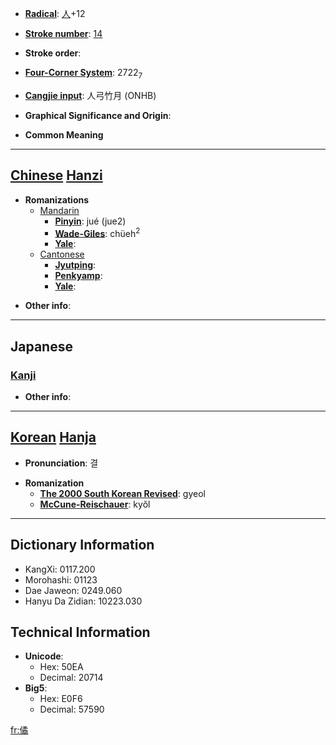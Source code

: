 * '''[[Wiktionary:Chinese radical index| Radical]]''': [[Wiktionary:Chinese radical index 人|人]]+12

* '''[[Wiktionary:Chinese total strokes index|Stroke number]]''': [[Wiktionary:Chinese total strokes index 14|14]]

* '''Stroke order''': 

* '''[[Wiktionary:Chinese four corner index|Four-Corner System]]''': 2722<sub>7</sub>

* '''[[Wiktionary:Chinese Cangjie index|Cangjie input]]''': 人弓竹月 (ONHB)

* '''Graphical Significance and Origin''': 

* '''Common Meaning'''

----

== [[Chinese]] [[Hanzi]] ==

* '''Romanizations'''
** [[Mandarin]]
*** '''[[Pinyin]]''': jué (jue2)
*** '''[[Wade-Giles]]''': chüeh<sup>2</sup>
*** '''[[Yale]]''': 
**[[Cantonese]]
***'''[[Jyutping]]''':
***'''[[Penkyamp]]''': 
***'''[[Yale]]''': 

* '''Other info''': 

----

==Japanese==
===[[Kanji]]===
{{kanji|on readings=[[きつ]] (kitsu), [[ごち]] (gochi), [[いつ]] (itsu), [[いち]] (ichi), [[けつ]] (ketsu), [[けち]] (kechi)
|kun readings=[[くるう]] (kuruu), [[くるい]] (kurui)
}}

* '''Other info''':  

----

== [[Korean]] [[Hanja]] ==

* '''Pronunciation''': 결

* '''Romanization'''
** '''[[The 2000 South Korean Revised Romanization|The 2000 South Korean Revised]]''': gyeol
** '''[[McCune-Reischauer]]''': kyŏl

----

== Dictionary Information ==

* KangXi: 0117.200
* Morohashi: 01123
* Dae Jaweon: 0249.060
* Hanyu Da Zidian: 10223.030

== Technical Information ==

* '''Unicode''':
** Hex: 50EA
** Decimal: 20714
* '''Big5''':
** Hex: E0F6
** Decimal: 57590

[[fr:僪]]
